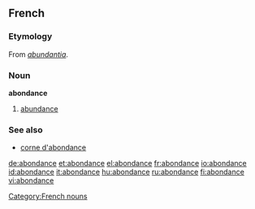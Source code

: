 ==French==
===Etymology===
From {{L.|fr}} ''[[abundantia]]''.

===Noun===
'''abondance''' {{f}}
#[[abundance]]

===See also===
*[[corne d'abondance]]

[[Category:French nouns]]

[[de:abondance]]
[[et:abondance]]
[[el:abondance]]
[[fr:abondance]]
[[io:abondance]]
[[id:abondance]]
[[it:abondance]]
[[hu:abondance]]
[[ru:abondance]]
[[fi:abondance]]
[[vi:abondance]]